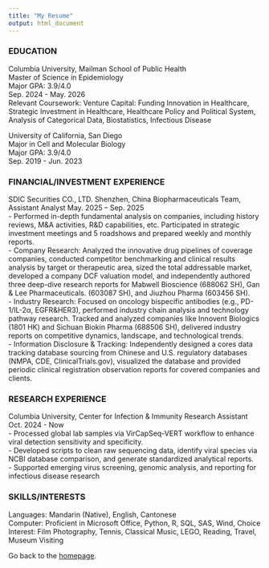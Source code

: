 ```yaml
---
title: "My Resume"
output: html_document
---
```


### EDUCATION
Columbia University, Mailman School of Public Health                                  
Master of Science in Epidemiology                                         
Major GPA: 3.9/4.0	                                                      
Sep. 2024 - May. 2026      
Relevant Coursework: Venture Capital: Funding Innovation in Healthcare, Strategic Investment in Healthcare, Healthcare Policy and Political System, Analysis of Categorical Data, Biostatistics, Infectious Disease                 
            
                  
University of California, San Diego	                                                  
Major in Cell and Molecular Biology	 
Major GPA: 3.9/4.0	                                                      
Sep. 2019 -  Jun. 2023


### FINANCIAL/INVESTMENT EXPERIENCE

SDIC Securities CO., LTD.	                                                            Shenzhen, China
Biopharmaceuticals Team, Assistant Analyst
May. 2025 – Sep. 2025     
- Performed in-depth fundamental analysis on companies, including history reviews, M&A activities, R&D capabilities, etc. Participated in strategic investment meetings and 5 roadshows and prepared weekly and monthly reports.      
- Company Research: Analyzed the innovative drug pipelines of coverage companies, conducted competitor benchmarking and clinical results analysis by target or therapeutic area, sized the total addressable market, developed a company DCF valuation model, and independently authored three deep-dive research reports for Mabwell Bioscience (688062 SH), Gan & Lee Pharmaceuticals. (603087 SH), and Jiuzhou Pharma (603456 SH).      
- Industry Research: Focused on oncology bispecific antibodies (e.g., PD-1/IL-2α, EGFR&HER3), performed industry chain analysis and technology pathway research. Tracked and analyzed companies like Innovent Biologics (1801 HK) and Sichuan Biokin Pharma (688506 SH), delivered industry reports on competitive dynamics, landscape, and technological trends.     
- Information Disclosure & Tracking: Independently designed a cores data tracking database sourcing from Chinese and U.S. regulatory databases (NMPA, CDE, ClinicalTrials.gov), visualized the database and provided periodic clinical registration observation reports for covered companies and clients.
                            
               
                 
                      
### RESEARCH EXPERIENCE
Columbia University, Center for Infection & Immunity
Research Assistant
Oct. 2024 - Now                  
- Processed global lab samples via VirCapSeq-VERT workflow to enhance viral detection sensitivity and specificity.                    
- Developed scripts to clean raw sequencing data, identify viral species via NCBI database comparison, and generate standardized analytical reports.                     
- Supported emerging virus screening, genomic analysis, and reporting for infectious disease research
                        
                        
                    
### SKILLS/INTERESTS
Languages: Mandarin (Native), English, Cantonese               
Computer: Proficient in Microsoft Office, Python, R, SQL, SAS, Wind, Choice           
Interest: Film Photography, Tennis, Classical Music, LEGO, Reading, Travel, Museum Visiting
                         
                      
                           
Go back to the [homepage](index.html).

